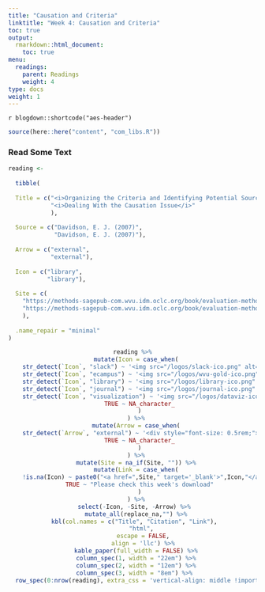 ```yaml
---
title: "Causation and Criteria"
linktitle: "Week 4: Causation and Criteria"
toc: true
output:
  rmarkdown::html_document:
    toc: true
menu:
  readings:
    parent: Readings
    weight: 4
type: docs
weight: 1
---
```


`r blogdown::shortcode("aes-header")`

```r
source(here::here("content", "com_libs.R"))
```

### Read Some Text

```r

reading <- 
  
  tibble(
  
  Title = c("<i>Organizing the Criteria and Identifying Potential Sources of Evidence</i>", 
            "<i>Dealing With the Causation Issue</i>"
            ),
  
  Source = c("Davidson, E. J. (2007)",
             "Davidson, E. J. (2007)"),
  
  Arrow = c("external",
            "external"),
  
  Icon = c("library", 
           "library"),
  
  Site = c(
    "https://methods-sagepub-com.wvu.idm.oclc.org/book/evaluation-methodology-basics/n4.xml",
    "https://methods-sagepub-com.wvu.idm.oclc.org/book/evaluation-methodology-basics/n5.xml"
    ),
  
  .name_repair = "minimal"
)

```

<center>
```r
reading %>%
  mutate(Icon = case_when(
    str_detect(`Icon`, "slack") ~ '<img src="/logos/slack-ico.png" alt="Slack icon" width="25px">',
    str_detect(`Icon`, "ecampus") ~ '<img src="/logos/wvu-gold-ico.png" alt="WVU icon" width="25px">',
    str_detect(`Icon`, "library") ~ '<img src="/logos/library-ico.png" alt="Library icon" width="25px">',
    str_detect(`Icon`, "journal") ~ '<img src="/logos/journal-ico.png" alt="Journal icon" width="25px">',
    str_detect(`Icon`, "visualization") ~ '<img src="/logos/dataviz-ico.png" alt="Data Visualization icon" width="26px">',
    TRUE ~ NA_character_
    )
  ) %>%
  mutate(Arrow = case_when(
    str_detect(`Arrow`, "external") ~ '<div style="font-size: 0.5rem;"><i class="fa fa-external-link fa-2x" aria-hidden="true" style="color:#559977"></i></div>',
    TRUE ~ NA_character_
    )
  ) %>%
  mutate(Site = na_if(Site, "")) %>%
  mutate(Link = case_when(
    !is.na(Icon) ~ paste0("<a href=",Site," target='_blank'>",Icon,"</a>"),
    TRUE ~ "Please check this week's download"
    )
  ) %>%
  select(-Icon, -Site, -Arrow) %>% 
  mutate_all(replace_na,"") %>%
  kbl(col.names = c("Title", "Citation", "Link"), 
      "html", 
      escape = FALSE,
      align = 'llc') %>%
  kable_paper(full_width = FALSE) %>%
  column_spec(1, width = "22em") %>%
  column_spec(2, width = "12em") %>%
  column_spec(3, width = "8em") %>% 
  row_spec(0:nrow(reading), extra_css = 'vertical-align: middle !important;', color = "#f7f7f7", background = "transparent")
```
</center>
